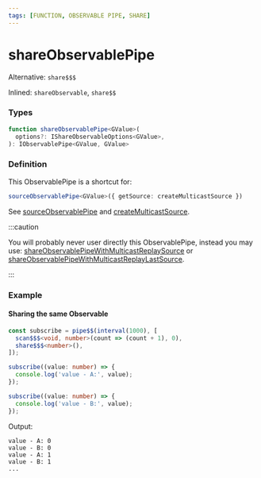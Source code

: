 ```yaml
---
tags: [FUNCTION, OBSERVABLE PIPE, SHARE]
---
```


# shareObservablePipe

Alternative: `share$$$`

Inlined: `shareObservable`, `share$$`

### Types

```ts
function shareObservablePipe<GValue>(
  options?: IShareObservableOptions<GValue>,
): IObservablePipe<GValue, GValue>
```

### Definition

This ObservablePipe is a shortcut for:

```ts
sourceObservablePipe<GValue>({ getSource: createMulticastSource })
```

See [sourceObservablePipe](/docs/reference/source-observable-pipe)
and [createMulticastSource](/docs/reference/create-multicast-source/).

:::caution

You will probably never user directly this ObservablePipe, instead you may use:
[shareObservablePipeWithMulticastReplaySource](/docs/reference/share-observable-pipe-with-multicast-replay-source/)
or
[shareObservablePipeWithMulticastReplayLastSource](/docs/reference/share-observable-pipe-with-multicast-replay-last-source/).

:::

### Example

#### Sharing the same Observable

```ts
const subscribe = pipe$$(interval(1000), [
  scan$$$<void, number>(count => (count + 1), 0),
  share$$$<number>(),
]);

subscribe((value: number) => {
  console.log('value - A:', value);
});

subscribe((value: number) => {
  console.log('value - B:', value);
});
```

Output:

```text
value - A: 0
value - B: 0
value - A: 1
value - B: 1
...
```

